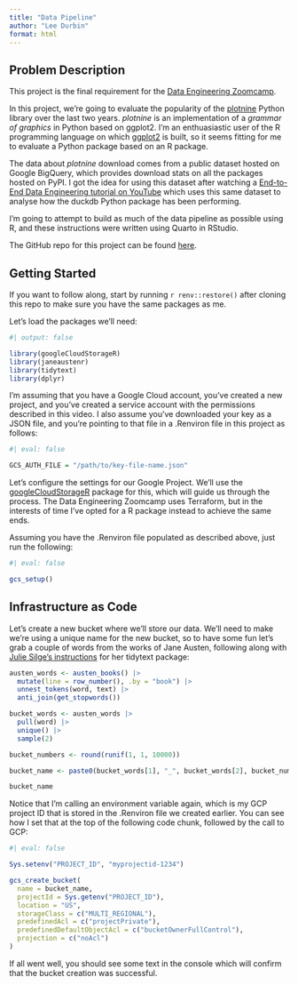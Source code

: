 ```yaml
---
title: "Data Pipeline"
author: "Lee Durbin"
format: html
---
```


## Problem Description

This project is the final requirement for the [Data Engineering Zoomcamp](https://github.com/DataTalksClub/data-engineering-zoomcamp).

In this project, we're going to evaluate the popularity of the [plotnine](https://plotnine.org/) Python library over the last two years. *plotnine* is an implementation of a *grammar of graphics* in Python based on ggplot2. I'm an enthuasiastic user of the R programming language on which [ggplot2](https://ggplot2.tidyverse.org/) is built, so it seems fitting for me to evaluate a Python package based on an R package.

The data about *plotnine* download comes from a public dataset hosted on Google BigQuery, which provides download stats on all the packages hosted on PyPI. I got the idea for using this dataset after watching a [End-to-End Data Engineering tutorial on YouTube](https://www.youtube.com/watch?v=3pLKTmdWDXk) which uses this same dataset to analyse how the duckdb Python package has been performing.

I'm going to attempt to build as much of the data pipeline as possible using R, and these instructions were written using Quarto in RStudio.

The GitHub repo for this project can be found [here](https://github.com/lddurbin/data-eng-project).

## Getting Started

If you want to follow along, start by running `r renv::restore()` after cloning this repo to make sure you have the same packages as me.

Let's load the packages we'll need:

```r
#| output: false

library(googleCloudStorageR)
library(janeaustenr)
library(tidytext)
library(dplyr)
```


I'm assuming that you have a Google Cloud account, you've created a new project, and you've created a service account with the permissions described in this video. I also assume you've downloaded your key as a JSON file, and you're pointing to that file in a .Renviron file in this project as follows:

```r
#| eval: false

GCS_AUTH_FILE = "/path/to/key-file-name.json"
```

Let's configure the settings for our Google Project. We'll use the [googleCloudStorageR](https://code.markedmondson.me/googleCloudStorageR/articles/googleCloudStorageR.html) package for this, which will guide us through the process. The Data Engineering Zoomcamp uses Terraform, but in the interests of time I've opted for a R package instead to achieve the same ends.

Assuming you have the .Renviron file populated as described above, just run the following:

```r
#| eval: false

gcs_setup()
```

## Infrastructure as Code

Let's create a new bucket where we'll store our data. We'll need to make we're using a unique name for the new bucket, so to have some fun let's grab a couple of words from the works of Jane Austen, following along with [Julie Silge's instructions](https://github.com/juliasilge/tidytext) for her tidytext package:

```r

austen_words <- austen_books() |> 
  mutate(line = row_number(), .by = "book") |> 
  unnest_tokens(word, text) |> 
  anti_join(get_stopwords())

bucket_words <- austen_words |> 
  pull(word) |> 
  unique() |> 
  sample(2)

bucket_numbers <- round(runif(1, 1, 10000))

bucket_name <- paste0(bucket_words[1], "_", bucket_words[2], bucket_numbers)

bucket_name

```

Notice that I'm calling an environment variable again, which is my GCP project ID that is stored in the .Renviron file we created earlier. You can see how I set that at the top of the following code chunk, followed by the call to GCP:

```r
#| eval: false

Sys.setenv("PROJECT_ID", "myprojectid-1234")

gcs_create_bucket(
  name = bucket_name,
  projectId = Sys.getenv("PROJECT_ID"),
  location = "US",
  storageClass = c("MULTI_REGIONAL"),
  predefinedAcl = c("projectPrivate"),
  predefinedDefaultObjectAcl = c("bucketOwnerFullControl"),
  projection = c("noAcl")
)

```

If all went well, you should see some text in the console which will confirm that the bucket creation was successful.


